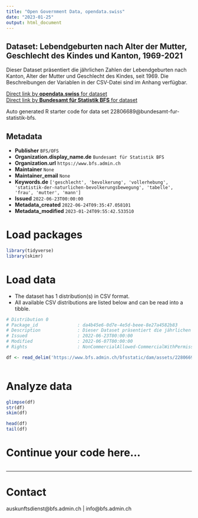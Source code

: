 ```yaml
---
title: "Open Government Data, opendata.swiss"
date: "2023-01-25"
output: html_document
---
```


## Dataset: Lebendgeburten nach Alter der Mutter, Geschlecht des Kindes und Kanton, 1969-2021

Dieser Dataset präsentiert die jährlichen Zahlen der Lebendgeburten nach Kanton, Alter der Mutter und Geschlecht des Kindes, seit 1969. Die Beschreibungen der Variablen in der CSV-Datei sind im Anhang verfügbar.

[Direct link by **opendata.swiss** for dataset](https://opendata.swiss/de/dataset/lebendgeburten-nach-alter-der-mutter-geschlecht-des-kindes-und-kanton-1969-2021)<br>
[Direct link by **Bundesamt für Statistik BFS** for dataset](https://www.bfs.admin.ch/asset/de/ts-x-01.04.01.01)

Auto generated R starter code for data set 22806689@bundesamt-fur-statistik-bfs.

## Metadata

- **Publisher** `BFS/OFS`
- **Organization.display_name.de** `Bundesamt für Statistik BFS`
- **Organization.url** `https://www.bfs.admin.ch`
- **Maintainer** `None`
- **Maintainer_email** `None`
- **Keywords.de** `['geschlecht', 'bevolkerung', 'vollerhebung', 'statistik-der-naturlichen-bevolkerungsbewegung', 'tabelle', 'frau', 'mutter', 'mann']`
- **Issued** `2022-06-23T00:00:00`
- **Metadata_created** `2022-06-24T09:35:47.058101`
- **Metadata_modified** `2023-01-24T09:55:42.533510`


# Load packages

```r

library(tidyverse)
library(skimr)

```

# Load data

-   The dataset has 1 distribution(s) in CSV format.
-   All available CSV distributions are listed below and can be read into a tibble.

```r

# Distribution 0
# Package_id               : da4b45e6-0d7e-4e5d-beee-8e27a4582b83
# Description              : Dieser Dataset präsentiert die jährlichen Zahlen der Lebendgeburten nach Kanton, Alter der Mutter und Geschlecht des Kindes, seit 1969. Die Beschreibungen der Variablen in der CSV-Datei sind im Anhang verfügbar.
# Issued                   : 2022-06-23T00:00:00
# Modified                 : 2022-06-07T00:00:00
# Rights                   : NonCommercialAllowed-CommercialWithPermission-ReferenceRequired

df <- read_delim('https://www.bfs.admin.ch/bfsstatic/dam/assets/22806695/master')



```

# Analyze data

```r

glimpse(df)
str(df)
skim(df)

head(df)
tail(df)

```

# Continue your code here...

```r

```

------------------------------------------------------------------------

# Contact

auskunftsdienst@bfs.admin.ch | info@bfs.admin.ch
